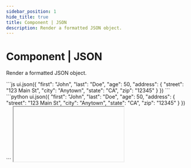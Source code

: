 ```yaml
---
sidebar_position: 1
hide_title: true
title: Component | JSON
description: Render a formatted JSON object.
---
```



# Component | JSON

Render a formatted JSON object.

<Tabs groupId="sdkLanguage">
  <TabItem value="node" label="TypeScript / JavaScript">
    ```js
    ui.json({
        "first": "John",
        "last": "Doe",
        "age": 50,
        "address": {
            "street": "123 Main St",
            "city": "Anytown",
            "state": "CA",
            "zip": "12345"
        }
    })
    ```
  </TabItem>
  <TabItem value="python" label="Python">
    ```python
    ui.json({
        "first": "John",
        "last": "Doe",
        "age": 50,
        "address": {
            "street": "123 Main St",
            "city": "Anytown",
            "state": "CA",
            "zip": "12345"
        }
    })
    ```
  </TabItem>
</Tabs>

<IFrame type="components-display-json" heightPx={400} />

## API reference

### Function signature

<Tabs groupId="sdkLanguage">
    <TabItem value="node" label="TypeScript / JavaScript">
    ```js
    ui.json(
        json: object,
        options: Partial<{
            style: Style | null
        }>
    )
    ```
    </TabItem>
    <TabItem value="python" label="Python">
    ```python
    ui.json(
        json: object,
        *,
        style: Style | None = None
    )
    ```
    </TabItem>
</Tabs>

### Parameters

<Parameter
    name="json"
    required={true}
    type="object"
    description="The JSON object to be rendered."
/>

<ParameterTemplate.Style />
